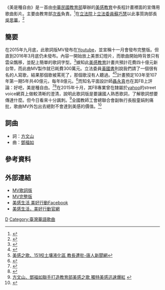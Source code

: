 《美是種自由》是ㄧ首由[[中華民國|中華民國]][[中華民國教育部|教育部]]舉辦的[[美感教育|美感教育]]中長程計畫裡面的宣傳用歌曲影片。主要由教育部[[次長|次長]]負責。<ref>{{Cite web |url=http://www.multi-aes.com.tw/art/ |title=教育部中等學校跨領域美感教育中長程計畫首頁 |access-date=2016-03-21 |archive-url=https://web.archive.org/web/20160310114905/http://www.multi-aes.com.tw/art/ |archive-date=2016-03-10 |dead-url=yes }}</ref>在[[立法院|立法院]]上[[立法委員|立法委員]][[蘇巧慧|蘇巧慧]]以此事質詢部長[[吳思華|吳思華]]，<ref>{{Cite web |url=http://www.ettoday.net/news/20160321/666568.htm |title=傻眼！教育部推年度美感之歌，被酸「美真的是種自由」-ettoday |accessdate=2016-03-21 |archive-date=2016-03-30 |archive-url=https://web.archive.org/web/20160330003616/http://www.ettoday.net/news/20160321/666568.htm |dead-url=no }}</ref>

==簡要==
在2015年九月底，此歌詞版MV發布在[[Youtube|Youtube]]，並宣稱十一月會發布完整版。但直到2016年3月底仍未發布。內容一開始放上美景幻燈片，而歌曲開始時背景只有雲朵飄移，並配上簡單的歌詞字型。<ref>{{Cite web |url=http://www.appledaily.com.tw/realtimenews/article/new/20160321/820630/ |title=【更新】媽呀！教部說這是美，立委：傻眼-appledaily |accessdate=2016-03-21 |archive-date=2016-03-21 |archive-url=https://web.archive.org/web/20160321045936/http://www.appledaily.com.tw/realtimenews/article/new/20160321/820630/ |dead-url=no }}</ref>據知此[[美感教育|美感教育]]計畫共預計花費四十億元新台幣，而此曲MV製作就已耗費300萬元。立法委員[[黃國書|黃國書]]則說我們請了一個很有名的人寫歌，結果那個歌被罵死了，那個歌沒有人聽過。<ref>{{Cite web |url=https://video.udn.com/news/460035 |title=聯合新聞網-教育部三百萬的美感之歌MV，立委:傻眼 |accessdate=2016-03-21 |archive-date=2016-04-03 |archive-url=https://web.archive.org/web/20160403070303/https://video.udn.com/news/460035 |dead-url=no }}</ref><ref>[http://www.ntdtv.com.tw/b5/20160321/video/168166.html?%E7%BE%8E%E6%84%9F%E4%B9%8B%E6%AD%8C%E3%80%81151%E6%A0%A1%E5%9C%9F%E5%A3%A4%E6%B6%B2%E5%8C%96%E5%8D%80%20%E6%95%99%E9%95%B7%E9%81%AD%E6%89%B9 美感之歌、151校土壤液化區 教長遭批-唐人新聞網]</ref>計畫預定103年至107年第一期5年共40億元，每年8億元。<ref>{{Cite web |url=http://www.chinatimes.com/realtimenews/20160321003119-260407 |title=立委質疑美感教育 方文山也中槍-中時電子報 |accessdate=2016-03-21 |archive-date=2016-03-21 |archive-url=https://web.archive.org/web/20160321045955/http://www.chinatimes.com/realtimenews/20160321003119-260407 |dead-url=no }}</ref>而知名平面設計師[[聶永真|聶永真]]也在其FB上評論：好吧，美是種自由。<ref>{{Cite web |url=http://www.cna.com.tw/news/aipl/201603210203-1.aspx |title=方文山背黑鍋 美感之歌燒錢沒感【影】-中央社 |accessdate=2016-03-21 |archive-date=2016-04-03 |archive-url=https://web.archive.org/web/20160403081058/http://www.cna.com.tw/news/aipl/201603210203-1.aspx |dead-url=no }}</ref><ref>{{Cite web |url=http://www.setn.com/News.aspx?NewsID=100561 |title=三立新聞-教育部《美感之歌》方文山操刀，MV曝光聶永真傻眼 |accessdate=2016-03-21 |archive-date=2016-04-02 |archive-url=https://web.archive.org/web/20160402120507/http://www.setn.com/News.aspx?NewsID=100561 |dead-url=no }}</ref>在2015年十月，其FB專業曾在隸屬於[[yahoo|yahoo]]的street voice網頁上做較清晰的澄清，說明此歌詞版是要讓國人熟悉歌詞，了解歌詞想要傳達什麼。但今日看來十分諷刺。<ref>[https://yahoo.streetvoice.com/post/5561/ 方文山、鄧福如聯手打造教育部美感之歌 獨特美感迅速爆紅] {{Wayback|url=https://yahoo.streetvoice.com/post/5561/ |date=20160403051546 }}</ref>全國教師工會總聯合會副執行長殷童娟則痛批，歌曲MV外包出去絕對不會達到美感的價值。<ref>{{Cite web |url=https://video.udn.com/news/384233 |title=方文山操刀美感之歌 挨批「災難」-聯合新聞網 |accessdate=2016-03-21 |archive-date=2016-04-03 |archive-url=https://web.archive.org/web/20160403064552/https://video.udn.com/news/384233 |dead-url=no }}</ref>

==詞曲==
*詞：[[方文山|方文山]]
*曲：[[鄧福如|鄧福如]]

==參考資料==
{{reflist}}

==外部連結==
*[https://www.youtube.com/watch?v=SsFgfIrgpsU MV歌詞版] {{Wayback|url=https://www.youtube.com/watch?v=SsFgfIrgpsU |date=20181025034423 }}
*[https://www.youtube.com/watch?v=Q9DnHu_n-6I MV完整版]
*[https://www.facebook.com/ilovebeautylife/?fref=photo 美感生活 美好行動Facebook]{{dead link|date=2018年4月 |bot=InternetArchiveBot |fix-attempted=yes }}
*[http://web.topwin.com.tw/beautylife/index.html 美感生活，美好行動官網] {{Wayback|url=http://web.topwin.com.tw/beautylife/index.html |date=20160401163404 }}

[[Category:中華民國教育部|D]]
[[Category:臺灣華語歌曲|Category:臺灣華語歌曲]]